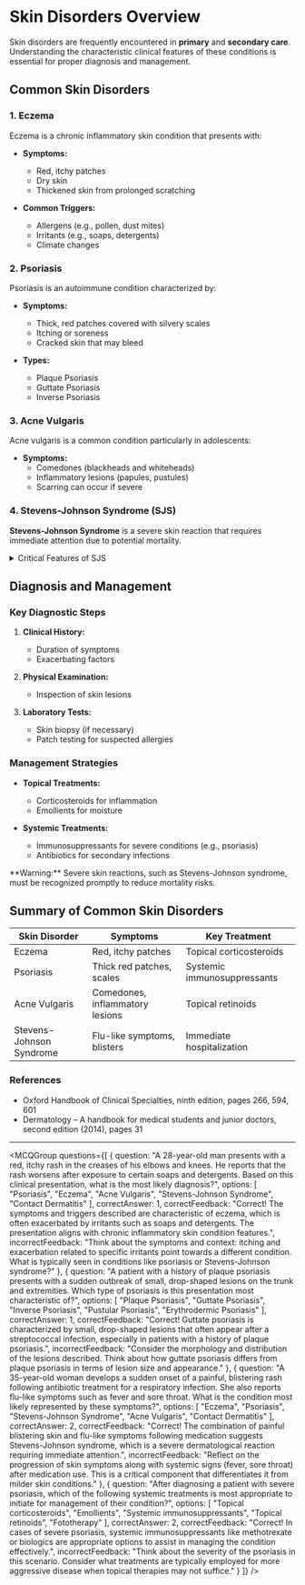 
# Skin Disorders Overview

Skin disorders are frequently encountered in **primary** and **secondary care**. Understanding the characteristic clinical features of these conditions is essential for proper diagnosis and management.

## Common Skin Disorders

### 1. **Eczema**

Eczema is a chronic inflammatory skin condition that presents with:

- **Symptoms:**
  - Red, itchy patches
  - Dry skin
  - Thickened skin from prolonged scratching

- **Common Triggers:**
  - Allergens (e.g., pollen, dust mites)
  - Irritants (e.g., soaps, detergents)
  - Climate changes

### 2. **Psoriasis**

Psoriasis is an autoimmune condition characterized by:

- **Symptoms:**
  - Thick, red patches covered with silvery scales
  - Itching or soreness
  - Cracked skin that may bleed

- **Types:**
  - Plaque Psoriasis
  - Guttate Psoriasis
  - Inverse Psoriasis

### 3. **Acne Vulgaris**

Acne vulgaris is a common condition particularly in adolescents:

- **Symptoms:**
  - Comedones (blackheads and whiteheads)
  - Inflammatory lesions (papules, pustules)
  - Scarring can occur if severe

### 4. **Stevens-Johnson Syndrome (SJS)**

**Stevens-Johnson Syndrome** is a severe skin reaction that requires immediate attention due to potential mortality.

<details>
<summary>Critical Features of SJS</summary>

- **Symptoms:**
  - Flu-like symptoms (fever, sore throat)
  - Painful red or purplish rash that spreads
  - Blistering and peeling skin

- **Risk Factors:**
  - Medications (e.g., antibiotics, anticonvulsants)
  - Infections (e.g., herpes)
</details>

## Diagnosis and Management

### Key Diagnostic Steps

1. **Clinical History:**
   - Duration of symptoms
   - Exacerbating factors

2. **Physical Examination:**
   - Inspection of skin lesions

3. **Laboratory Tests:**
   - Skin biopsy (if necessary)
   - Patch testing for suspected allergies

### Management Strategies

- **Topical Treatments:**
  - Corticosteroids for inflammation
  - Emollients for moisture

- **Systemic Treatments:**
  - Immunosuppressants for severe conditions (e.g., psoriasis)
  - Antibiotics for secondary infections

<Callout emoji="⚠️">
**Warning:** Severe skin reactions, such as Stevens-Johnson syndrome, must be recognized promptly to reduce mortality risks.
</Callout>

## Summary of Common Skin Disorders

| Skin Disorder           | Symptoms                          | Key Treatment                |
|------------------------|-----------------------------------|------------------------------|
| Eczema                 | Red, itchy patches                | Topical corticosteroids      |
| Psoriasis              | Thick red patches, scales         | Systemic immunosuppressants  |
| Acne Vulgaris          | Comedones, inflammatory lesions    | Topical retinoids            |
| Stevens-Johnson Syndrome| Flu-like symptoms, blisters      | Immediate hospitalization     |

### References

- Oxford Handbook of Clinical Specialties, ninth edition, pages 266, 594, 601
- Dermatology – A handbook for medical students and junior doctors, second edition (2014), pages 31

---

<MCQGroup questions={[
  {
    question: "A 28-year-old man presents with a red, itchy rash in the creases of his elbows and knees. He reports that the rash worsens after exposure to certain soaps and detergents. Based on this clinical presentation, what is the most likely diagnosis?",
    options: [
      "Psoriasis",
      "Eczema",
      "Acne Vulgaris",
      "Stevens-Johnson Syndrome",
      "Contact Dermatitis"
    ],
    correctAnswer: 1,
    correctFeedback: "Correct! The symptoms and triggers described are characteristic of eczema, which is often exacerbated by irritants such as soaps and detergents. The presentation aligns with chronic inflammatory skin condition features.",
    incorrectFeedback: "Think about the symptoms and context: itching and exacerbation related to specific irritants point towards a different condition. What is typically seen in conditions like psoriasis or Stevens-Johnson syndrome?"
  },
  {
    question: "A patient with a history of plaque psoriasis presents with a sudden outbreak of small, drop-shaped lesions on the trunk and extremities. Which type of psoriasis is this presentation most characteristic of?",
    options: [
      "Plaque Psoriasis",
      "Guttate Psoriasis",
      "Inverse Psoriasis",
      "Pustular Psoriasis",
      "Erythrodermic Psoriasis"
    ],
    correctAnswer: 1,
    correctFeedback: "Correct! Guttate psoriasis is characterized by small, drop-shaped lesions that often appear after a streptococcal infection, especially in patients with a history of plaque psoriasis.",
    incorrectFeedback: "Consider the morphology and distribution of the lesions described. Think about how guttate psoriasis differs from plaque psoriasis in terms of lesion size and appearance."
  },
  {
    question: "A 35-year-old woman develops a sudden onset of a painful, blistering rash following antibiotic treatment for a respiratory infection. She also reports flu-like symptoms such as fever and sore throat. What is the condition most likely represented by these symptoms?",
    options: [
      "Eczema",
      "Psoriasis",
      "Stevens-Johnson Syndrome",
      "Acne Vulgaris",
      "Contact Dermatitis"
    ],
    correctAnswer: 2,
    correctFeedback: "Correct! The combination of painful blistering skin and flu-like symptoms following medication suggests Stevens-Johnson syndrome, which is a severe dermatological reaction requiring immediate attention.",
    incorrectFeedback: "Reflect on the progression of skin symptoms along with systemic signs (fever, sore throat) after medication use. This is a critical component that differentiates it from milder skin conditions."
  },
  {
    question: "After diagnosing a patient with severe psoriasis, which of the following systemic treatments is most appropriate to initiate for management of their condition?",
    options: [
      "Topical corticosteroids",
      "Emollients",
      "Systemic immunosuppressants",
      "Topical retinoids",
      "Fototherapy"
    ],
    correctAnswer: 2,
    correctFeedback: "Correct! In cases of severe psoriasis, systemic immunosuppressants like methotrexate or biologics are appropriate options to assist in managing the condition effectively.",
    incorrectFeedback: "Think about the severity of the psoriasis in this scenario. Consider what treatments are typically employed for more aggressive disease when topical therapies may not suffice."
  }
]} />